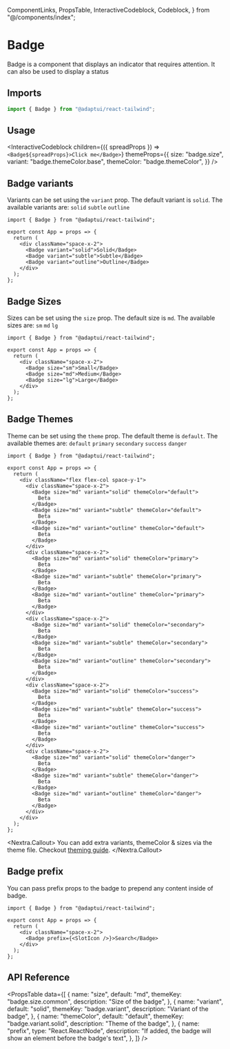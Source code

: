   ComponentLinks,
  PropsTable,
  InteractiveCodeblock,
  Codeblock,
} from "@/components/index";

# Badge

Badge is a component that displays an indicator that requires attention. It can
also be used to display a status

<ComponentLinks github="badge" themeColor="badge" story="primitives-badge" />

## Imports

```js
import { Badge } from "@adaptui/react-tailwind";
```

## Usage

<InteractiveCodeblock
  children={({ spreadProps }) => `<Badge${spreadProps}>Click me</Badge>`}
  themeProps={{
    size: "badge.size",
    variant: "badge.themeColor.base",
    themeColor: "badge.themeColor",
  }}
/>

## Badge variants

Variants can be set using the `variant` prop. The default variant is `solid`.
The available variants are: `solid` `subtle` `outline`

<Codeblock live noInline>

```
import { Badge } from "@adaptui/react-tailwind";

export const App = props => {
  return (
    <div className="space-x-2">
      <Badge variant="solid">Solid</Badge>
      <Badge variant="subtle">Subtle</Badge>
      <Badge variant="outline">Outline</Badge>
    </div>
  );
};
```

</Codeblock>

## Badge Sizes

Sizes can be set using the `size` prop. The default size is `md`. The available
sizes are: `sm` `md` `lg`

<Codeblock live noInline>

```
import { Badge } from "@adaptui/react-tailwind";

export const App = props => {
  return (
    <div className="space-x-2">
      <Badge size="sm">Small</Badge>
      <Badge size="md">Medium</Badge>
      <Badge size="lg">Large</Badge>
    </div>
  );
};
```

</Codeblock>

## Badge Themes

Theme can be set using the `theme` prop. The default theme is `default`. The
available themes are: `default` `primary` `secondary` `success` `danger`

<Codeblock live noInline>

```
import { Badge } from "@adaptui/react-tailwind";

export const App = props => {
  return (
    <div className="flex flex-col space-y-1">
      <div className="space-x-2">
        <Badge size="md" variant="solid" themeColor="default">
          Beta
        </Badge>
        <Badge size="md" variant="subtle" themeColor="default">
          Beta
        </Badge>
        <Badge size="md" variant="outline" themeColor="default">
          Beta
        </Badge>
      </div>
      <div className="space-x-2">
        <Badge size="md" variant="solid" themeColor="primary">
          Beta
        </Badge>
        <Badge size="md" variant="subtle" themeColor="primary">
          Beta
        </Badge>
        <Badge size="md" variant="outline" themeColor="primary">
          Beta
        </Badge>
      </div>
      <div className="space-x-2">
        <Badge size="md" variant="solid" themeColor="secondary">
          Beta
        </Badge>
        <Badge size="md" variant="subtle" themeColor="secondary">
          Beta
        </Badge>
        <Badge size="md" variant="outline" themeColor="secondary">
          Beta
        </Badge>
      </div>
      <div className="space-x-2">
        <Badge size="md" variant="solid" themeColor="success">
          Beta
        </Badge>
        <Badge size="md" variant="subtle" themeColor="success">
          Beta
        </Badge>
        <Badge size="md" variant="outline" themeColor="success">
          Beta
        </Badge>
      </div>
      <div className="space-x-2">
        <Badge size="md" variant="solid" themeColor="danger">
          Beta
        </Badge>
        <Badge size="md" variant="subtle" themeColor="danger">
          Beta
        </Badge>
        <Badge size="md" variant="outline" themeColor="danger">
          Beta
        </Badge>
      </div>
    </div>
  );
};
```

</Codeblock>

<Nextra.Callout>
  You can add extra variants, themeColor & sizes via the theme file. Checkout
  [theming guide](/docs/theming).
</Nextra.Callout>

## Badge prefix

You can pass prefix props to the badge to prepend any content inside of badge.

<Codeblock live noInline>

```
import { Badge } from "@adaptui/react-tailwind";

export const App = props => {
  return (
    <div className="space-x-2">
      <Badge prefix={<SlotIcon />}>Search</Badge>
    </div>
  );
};
```

</Codeblock>

## API Reference

<PropsTable
  data={[
    {
      name: "size",
      default: "md",
      themeKey: "badge.size.common",
      description: "Size of the badge",
    },
    {
      name: "variant",
      default: "solid",
      themeKey: "badge.variant",
      description: "Variant of the badge",
    },
    {
      name: "themeColor",
      default: "default",
      themeKey: "badge.variant.solid",
      description: "Theme of the badge",
    },
    {
      name: "prefix",
      type: "React.ReactNode",
      description:
        "If added, the badge will show an element before the badge's text",
    },
  ]}
/>
